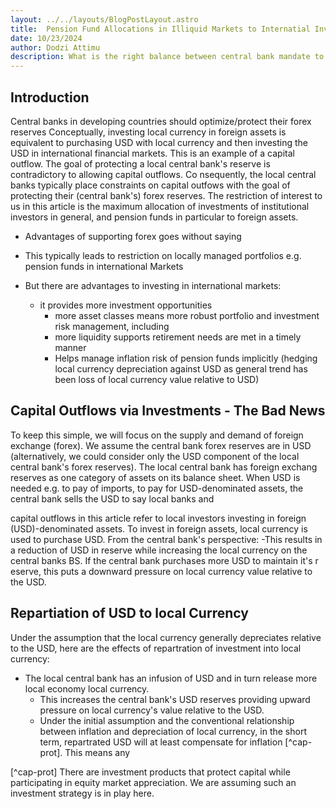 ```yaml
---
layout: ../../layouts/BlogPostLayout.astro
title:  Pension Fund Allocations in Illiquid Markets to Internatial Investments 
date: 10/23/2024
author: Dodzi Attimu
description: What is the right balance between central bank mandate to protect forex reserves & international investments?
---
```


## Introduction
Central banks in developing countries should optimize/protect their forex reserves
Conceptually, investing local currency in foreign assets is equivalent to purchasing USD with local currency and then investing the USD in international financial markets. This is an example of a capital outflow.
The goal of protecting a local central bank's reserve is contradictory to allowing capital outflows.
Co
nsequently, the local central banks typically place constraints on capital outfows with the goal of protecting their (central bank's) forex reserves. The restriction of interest to us in this article is the maximum allocation of investments of institutional investors in general, and pension funds in particular to foreign assets. 
- Advantages of supporting forex goes without saying
- This typically leads to restriction on locally managed portfolios e.g. pension funds in international Markets

- But there are advantages to investing in international markets:
   - it provides more investment opportunities 
      - more asset classes means more robust portfolio and investment risk management, including 
      - more liquidity supports retirement needs are met in a timely manner
      - Helps manage inflation risk of pension funds implicitly (hedging local currency depreciation against USD as general trend has been loss of local currency value relative to USD)

## Capital Outflows via Investments - The Bad News
To keep this simple, we will focus on the supply and demand of foreign exchange (forex). We assume the central bank forex reserves are in USD (alternatively, we could consider only the USD component of the local central bank's forex reserves). The local central bank has foreign exchang reserves as one category of assets on its balance sheet. When USD is needed e.g. to pay of imports, to pay for USD-denominated assets, the central bank sells the USD to say local banks and 

capital outflows in this article refer to local investors investing in foreign (USD)-denominated assets. To invest in foreign assets, local currency is used to purchase USD. From the central bank's perspective:
-This results in a reduction of USD in reserve while increasing the local currency on the central banks BS. If the central bank purchases more USD to maintain it's r
eserve, this puts a downward pressure on local currency value relative to the USD.


## Repartiation of USD to local Currency

Under the assumption that the local currency generally depreciates relative to the USD, here are the effects of repartration of investment into local currency:
 - The local central bank has an infusion of USD and in turn release more local economy local currency. 
   - This increases the central bank's USD reserves providing upward pressure on local currency's value relative to the USD. 
   - Under the initial assumption and the conventional relationship between inflation and depreciation of local currency, in the short term, repartrated USD will at least compensate for inflation [^cap-prot]. This means any 

[^cap-prot] There are investment products that protect capital while participating in equity market appreciation. We are assuming such an investment strategy is in play here.